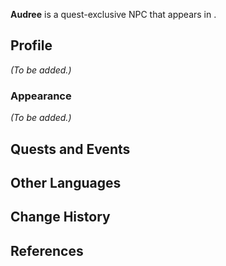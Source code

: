 {{Meta
<!-- Remove this template after adding the missing info -->
|missing_NPC_profile  = yes
<!--
|missing_NPC_idle     = yes
|missing_NPC_dialogue = yes
-->
}}
{{Character Infobox
|type             = Quest NPC
|image            = NPC Audree.png
|realname         = <!-- Optional, if different from in-game name -->
|deceased         = <!-- Past (for deceased prior to events of the game) or free response -->
|region           = Fontaine
|location         = Fontaine
|affiliation      = Fontaine Research Institute
|title            = 

|ancestry         = <!-- Clan/family -->
|father           = 
|mother           = 
|spouse           = 
|sibling          = 
|child            = 
|relative         = 

|voiceEN          = Kelsey Cruz<ref>Twitter: [https://x.com/KelseyCruzVO/status/1805996613359341651 EN VA Self Announcement]</ref>
|voiceCN          = 
|voiceJP          = 
|voiceKR          = 
}}
'''Audree''' is a quest-exclusive NPC that appears in {{Quest|The Warmth of Lies}}.
<!--
==Location==
{{subst:#tag:gallery|
NPC Location {{subst:#titleparts:{{subst:PAGENAME}}}}.png{{subst:!}}{{subst:#titleparts:{{subst:PAGENAME}}}}'s location
NPC Location {{subst:#titleparts:{{subst:PAGENAME}}}} Context.png{{subst:!}}Additional context
}}
-->
==Profile==
<!--Detailed story/lore information goes here.-->
''(To be added.)''

===Appearance===
<!--Keep appearance section short and concise. Limit to 2 paragraphs with 3-4 sentences each.-->
''(To be added.)''

==Quests and Events==
{{Quests and Events}}
<!--
==Idle Quotes==
{{Dialogue Start}}
: {{DIcon|Idle}} {{Tx}}
:: {{A|VO {{subst:#titleparts:{{subst:PAGENAME}}}} 01.ogg}} "{{Tx}}"
{{Dialogue End}}

==Dialogue==
{{Dialogue Start}}
:'''{{subst:#titleparts:{{subst:PAGENAME}}}}:''' 
:{{DIcon}}
{{Dialogue End}}
<!--
==Event Dialogue==
===Event Name===
{{Dialogue Start}}
:'''{{subst:#titleparts:{{subst:PAGENAME}}}}:'''
{{Dialogue End}}
-->
==Other Languages==
{{Other Languages|default_hidden=1
|en      = Audree
|zhs     = 奥德丽
|zhs_rm  = Àodélì
|zht     = 奧德麗
|zht_rm  = Àodélì
|ja      = オードリィ
|ko      = 오드리
|es      = Audrée
|fr      = Audrée
|ru      = Одри
|th      = Audree
|vi      = Audree
|de      = Audrée
|id      = Audree
|pt      = Audree
|tr      = Audree
|it      = Audree
}}

==Change History==
{{Change History|4.7}}

==References==
{{Reflist}}